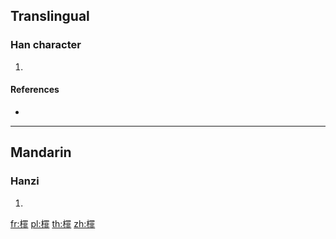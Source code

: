 ==Translingual==

===Han character===
{{Han char|rn=75|rad=木|as=13|sn=17|four=46911|canj=DWLY|ids=⿰木罪}}

# {{defn|Han|sort=木13}}

====References====
* {{Han ref|kx=0556.230|dkj=15655|hdz=21302.030|uh=6A8C|ud=27276|bh=ED49|bd=60745}}

----

==Mandarin==

===Hanzi===
{{cmn-hanzi|pin=[[pú]] ([[pu2]]), [[zuì]] ([[zui4]])|wg=p'u<sup>2</sup>, tsui<sup>4</sup>}}

# {{defn|lang=cmn|sort=木13}}

[[fr:檌]]
[[pl:檌]]
[[th:檌]]
[[zh:檌]]